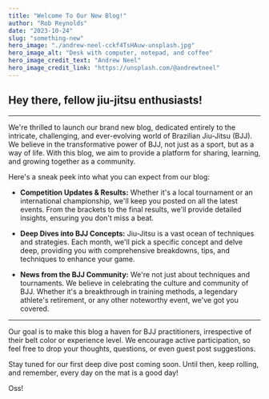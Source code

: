 ```yaml
---
title: "Welcome To Our New Blog!"
author: "Rob Reynolds"
date: "2023-10-24"
slug: "something-new"
hero_image: "./andrew-neel-cckf4TsHAuw-unsplash.jpg"
hero_image_alt: "Desk with computer, notepad, and coffee"
hero_image_credit_text: "Andrew Neel"
hero_image_credit_link: "https://unsplash.com/@andrewtneel"
---
```

## Hey there, fellow jiu-jitsu enthusiasts!
---

We're thrilled to launch our brand new blog, dedicated entirely to the intricate, challenging, and ever-evolving world of Brazilian Jiu-Jitsu (BJJ). We believe in the transformative power of BJJ, not just as a sport, but as a way of life. With this blog, we aim to provide a platform for sharing, learning, and growing together as a community.

Here's a sneak peek into what you can expect from our blog:

- **Competition Updates & Results:** Whether it's a local tournament or an international championship, we'll keep you posted on all the latest events. From the brackets to the final results, we'll provide detailed insights, ensuring you don't miss a beat.

- **Deep Dives into BJJ Concepts:** Jiu-Jitsu is a vast ocean of techniques and strategies. Each month, we'll pick a specific concept and delve deep, providing you with comprehensive breakdowns, tips, and techniques to enhance your game.

- **News from the BJJ Community:** We're not just about techniques and tournaments. We believe in celebrating the culture and community of BJJ. Whether it's a breakthrough in training methods, a legendary athlete's retirement, or any other noteworthy event, we've got you covered.
---

Our goal is to make this blog a haven for BJJ practitioners, irrespective of their belt color or experience level. We encourage active participation, so feel free to drop your thoughts, questions, or even guest post suggestions.

Stay tuned for our first deep dive post coming soon. Until then, keep rolling, and remember, every day on the mat is a good day!

Oss!
